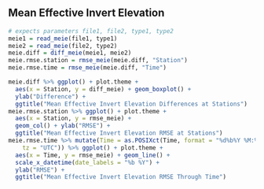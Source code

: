 
## Mean Effective Invert Elevation

```r
# expects parameters file1, file2, type1, type2
meie1 = read_meie(file1, type1)
meie2 = read_meie(file2, type2)
meie.diff = diff_meie(meie1, meie2)
meie.rmse.station = rmse_meie(meie.diff, "Station")
meie.rmse.time = rmse_meie(meie.diff, "Time")

meie.diff %>% ggplot() + plot.theme +
  aes(x = Station, y = diff_meie) + geom_boxplot() +
  ylab("Difference") +
  ggtitle("Mean Effective Invert Elevation Differences at Stations")
meie.rmse.station %>% ggplot() + plot.theme +
  aes(x = Station, y = rmse_meie) +
  geom_col() + ylab("RMSE") +
  ggtitle("Mean Effective Invert Elevation RMSE at Stations")
meie.rmse.time %>% mutate(Time = as.POSIXct(Time, format = "%d%b%Y %M:%S",
    tz = "UTC")) %>% ggplot() + plot.theme +
  aes(x = Time, y = rmse_meie) + geom_line() +
  scale_x_datetime(date_labels = "%b %Y") + 
  ylab("RMSE") +
  ggtitle("Mean Effective Invert Elevation RMSE Through Time")
```
